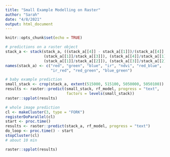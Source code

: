 ```yaml
---
title: "Small Example Modelling on Raster"
author: "Sarah"
date: "4/8/2021"
output: html_document
---
```


```r
knitr::opts_chunk$set(echo = TRUE)
```

```r
# predictions on a raster object
stack_a <- stack(stack_a, ((stack_a[[4]] - stack_a[[1]])/(stack_a[[4]] + stack_a[[1]])),
                 (stack_a[[1]]/stack_a[[3]]), (stack_a[[4]]/stack_a[[1]]),
                 (stack_a[[1]]/stack_a[[2]]), (stack_a[[3]]/stack_a[[2]]))
names(stack_a) <- c("red", "green", "blue", "ir", "ndvi", "red_blue", 
                    "ir_red", "red_green", "blue_green")

# baby example prediction
small_stack <- crop(stack_a, extent(515000, 515100, 5050000, 5050100))
results <- raster::predict(small_stack, rf_model, progress = "text", 
                           factors = levels(small_stack))
raster::spplot(results)

# whole image prediction
cl <- makeCluster(3, type = "FORK")  
registerDoParallel(cl)  
start <- proc.time()
results <- raster::predict(stack_a, rf_model, progress = "text")
do_loop <- proc.time() - start
stopCluster(cl)
# about 10 min

raster::spplot(results)
```
